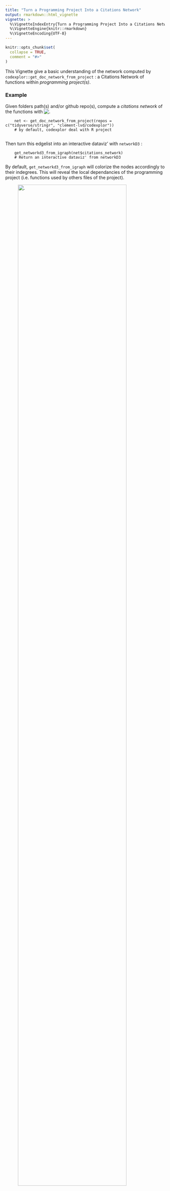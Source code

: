 ```yaml
---
title: "Turn a Programming Project Into a Citations Network"
output: rmarkdown::html_vignette
vignette: >
  %\VignetteIndexEntry{Turn a Programming Project Into a Citations Network}
  %\VignetteEngine{knitr::rmarkdown}
  %\VignetteEncoding{UTF-8}
---
```


```r
knitr::opts_chunk$set(
  collapse = TRUE,
  comment = "#>"
)
```

This Vignette give a basic understanding of the network computed by `codexplor::get_doc_network_from_project` : a Citations Network of functions within *programming project(s)*.

### Example
Given folders path(s) and/or github repo(s), compute a *citations network* of the functions with   ![.](https://img.shields.io/badge/{Method}-bold?style=flat&logoColor=black&logoSize=2&label=get_doc_network_from_project()&labelColor=yellow&color=black)


        net <- get_doc_network_from_project(repos =  c("tidyverse/stringr", "clement-lvd/codexplor"))
        # by default, codexplor deal with R project
        
Then turn this edgelist into an interactive dataviz' with `networkD3` :

        get_networkd3_from_igraph(net$citations_network)
        # Return an interactive dataviz' from networkD3

By default, `get_networkd3_from_igraph` will colorize the nodes accordingly to their indegrees. This will reveal the local dependancies of the programming project (i.e. functions used by others files of the project). 

![.](../man/figures/example_net3d_dataviz.png){width=90%}

*(codexplor functions network is truncated)*

For example, the most-common local dependancy inside the tidyverse/stringr repo is `compat-types-check.R`, [...] and we see that one of the `codexplor` file actually rely on a `stringr`method (i.e. `codexplor::str_extract_all_to_tidy_df.R` rely on `stringr/extract.R`). The opposite is not true.

Playing with the parameters will reveal others insights, e.g., you should try to color nodes accordingly to their outdegrees, in order to reveal the high-level files of the project.

### Network properties
The returned network is a document-to-document citations network. 

These networks have basic properties, not covered here (e.g., a citations network is a directed network).

Regarding the network computed by `codexplor::get_doc_network_from_project()` :

- Nodes are the programming files, default is a network of .R files. 
- Edges go from the file that calls a function to the file where the function is defined.

Thus, in a typical programming project :

- Nodes are files, so mostly - or only - functions ;
- °← Indegree of a file is "how many files are calling the function(s) defined in this file" ;
- °→ Outdegree of a file is "how many functions are used by this file" ; 
- ⟲ Auto-mentioning refear to 'recursivity' (`codexplor` default is to filter autolinks).

### Cascading matching operated by `get_doc_network_from_project`

Assuming the user have indicated folder(s) and/or github repo(s), `codexplor::get_doc_network_from_project()` will try to perform a 'cascading matching' :

⏩ Read the files and extract a 1st pattern, e.g., default tare supposed to extract *R functions names*. 

⏩ Search for these patterns in the initial content, in order to constitute a Citations Network.

🎁 Return the edgelist of the network of *documents* (document that call a function => file where this function is defined)

`codexplor` default pattern are aimed to extract functions names from the files of a *programming* project.

### Filter undesired match
Junk nodes needs to be excluded from the network. Typical "false positive" matches are the lines where you use the name of another function in a message, e.g. `message("my_func() is deprecated. You should use this_function() instead)`. `get_doc_network_from_project` offer several parameters for dealing with your style of writing a program.


### Crafting your own corpus with codexplor
Depending on the languages you have to manage, you'll want to tweak the 'pattern' used for match a function definition, since for now `codexplor` support only the R programming language (other languages are planned). See the [vignette of `construct_corpus`](https://clement-lvd.github.io/codexplor/articles/construct_a_corpus.html).


